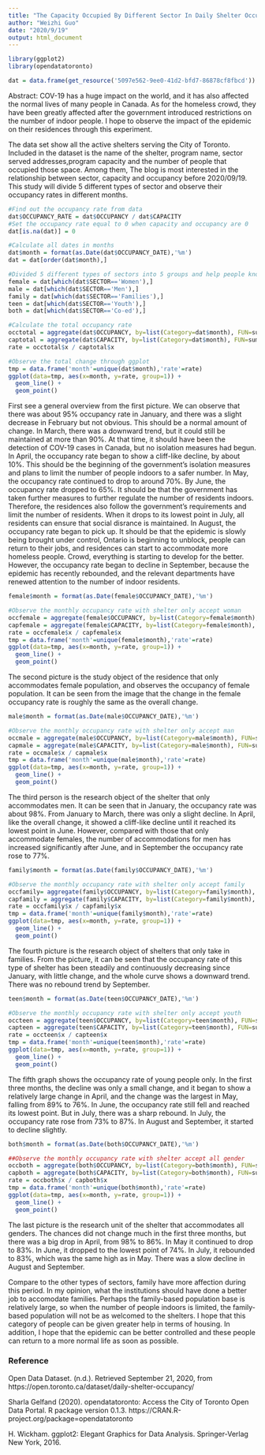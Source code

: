 ```yaml
---
title: "The Capacity Occupied By Different Sector In Daily Shelter Occupancy during COV-19"
author: "Weizhi Guo"
date: "2020/9/19"
output: html_document
---
```

```r
library(ggplot2)
library(opendatatoronto)
```

```r
dat = data.frame(get_resource('5097e562-9ee0-41d2-bfd7-86878cf8fbcd'))
```

Abstract: COV-19 has a huge impact on the world, and it has also affected the normal lives of many people in Canada. As for the homeless crowd, they have been greatly affected after the government introduced restrictions on the number of indoor people. I hope to observe the impact of the epidemic on their residences through this experiment.

The data set show all the active shelters serving the City of Toronto. Included in the dataset is the name of the shelter, program name, sector served addresses,program capacity and the number of people that occupied those space. Among them, The blog is most interested in the relationship between sector, capacity and occupancy before 2020/09/19. This study will divide 5 different types of sector and observe their occupancy rates in different months.

```r
#Find out the occupancy rate from data
dat$OCCUPANCY_RATE = dat$OCCUPANCY / dat$CAPACITY
#Set the occupancy rate equal to 0 when capacity and occupancy are 0
dat[is.na(dat)] = 0
```

```r
#Calculate all dates in months
dat$month = format(as.Date(dat$OCCUPANCY_DATE),'%m')
dat = dat[order(dat$month),]
```

```r
#Divided 5 different types of sectors into 5 groups and help people know the occupancy rate in different groups before 2020/09/19
female = dat[which(dat$SECTOR=='Women'),]
male = dat[which(dat$SECTOR=='Men'),]
family = dat[which(dat$SECTOR=='Families'),]
teen = dat[which(dat$SECTOR=='Youth'),]
both = dat[which(dat$SECTOR=='Co-ed'),]
```



```r
#Calculate the total occupancy rate
occtotal = aggregate(dat$OCCUPANCY, by=list(Category=dat$month), FUN=sum)
captotal = aggregate(dat$CAPACITY, by=list(Category=dat$month), FUN=sum)
rate = occtotal$x / captotal$x
```

```r
#Observe the total change through ggplot
tmp = data.frame('month'=unique(dat$month),'rate'=rate)
ggplot(data=tmp, aes(x=month, y=rate, group=1)) +
  geom_line() + 
  geom_point()
```

First see a general overview from the first picture. We can observe that there was about 95% occupancy rate in January, and there was a slight decrease in February but not obvious. This should be a normal amount of change. In March, there was a downward trend, but it could still be maintained at more than 90%. At that time, it should have been the detection of COV-19 cases in Canada, but no isolation measures had begun. In April, the occupancy rate began to show a cliff-like decline, by about 10%. This should be the beginning of the government's isolation measures and plans to limit the number of people indoors to a safer number. In May, the occupancy rate continued to drop to around 70%. By June, the occupancy rate dropped to 65%. It should be that the government has taken further measures to further regulate the number of residents indoors. Therefore, the residences also follow the government's requirements and limit the number of residents. When it drops to its lowest point in July, all residents can ensure that social disrance is maintained. In August, the occupancy rate began to pick up. It should be that the epidemic is slowly being brought under control, Ontario is beginning to unblock, people can return to their jobs, and residences can start to accommodate more homeless people. Crowd, everything is starting to develop for the better. However, the occupancy rate began to decline in September, because the epidemic has recently rebounded, and the relevant departments have renewed attention to the number of indoor residents.

```r
female$month = format(as.Date(female$OCCUPANCY_DATE),'%m')
```

```r
#Observe the monthly occupancy rate with shelter only accept woman
occfemale = aggregate(female$OCCUPANCY, by=list(Category=female$month), FUN=sum)
capfemale = aggregate(female$CAPACITY, by=list(Category=female$month), FUN=sum)
rate = occfemale$x / capfemale$x
tmp = data.frame('month'=unique(female$month),'rate'=rate)
ggplot(data=tmp, aes(x=month, y=rate, group=1)) +
  geom_line() + 
  geom_point()
```

The second picture is the study object of the residence that only accommodates female population, and observes the occupancy of female population. It can be seen from the image that the change in the female occupancy rate is roughly the same as the overall change.


```r
male$month = format(as.Date(male$OCCUPANCY_DATE),'%m')
```

```r
#Observe the monthly occupancy rate with shelter only accept man
occmale = aggregate(male$OCCUPANCY, by=list(Category=male$month), FUN=sum)
capmale = aggregate(male$CAPACITY, by=list(Category=male$month), FUN=sum)
rate = occmale$x / capmale$x
tmp = data.frame('month'=unique(male$month),'rate'=rate)
ggplot(data=tmp, aes(x=month, y=rate, group=1)) +
  geom_line() + 
  geom_point()
```

The third person is the research object of the shelter that only accommodates men. It can be seen that in January, the occupancy rate was about 98%. From January to March, there was only a slight decline. In April, like the overall change, it showed a cliff-like decline until it reached its lowest point in June. However, compared with those that only accommodate females, the number of accommodations for men has increased significantly after June, and in September the occupancy rate rose to 77%.



```r
family$month = format(as.Date(family$OCCUPANCY_DATE),'%m')
```


```r
#Observe the monthly occupancy rate with shelter only accept family
occfamily= aggregate(family$OCCUPANCY, by=list(Category=family$month), FUN=sum)
capfamily = aggregate(family$CAPACITY, by=list(Category=family$month), FUN=sum)
rate = occfamily$x / capfamily$x
tmp = data.frame('month'=unique(family$month),'rate'=rate)
ggplot(data=tmp, aes(x=month, y=rate, group=1)) +
  geom_line() + 
  geom_point()
```

The fourth picture is the research object of shelters that only take in families. From the picture, it can be seen that the occupancy rate of this type of shelter has been steadily and continuously decreasing since January, with little change, and the whole curve shows a downward trend. There was no rebound trend by September.


```r
teen$month = format(as.Date(teen$OCCUPANCY_DATE),'%m')
```


```r
#Observe the monthly occupancy rate with shelter only accept youth
occteen = aggregate(teen$OCCUPANCY, by=list(Category=teen$month), FUN=sum)
capteen = aggregate(teen$CAPACITY, by=list(Category=teen$month), FUN=sum)
rate = occteen$x / capteen$x
tmp = data.frame('month'=unique(teen$month),'rate'=rate)
ggplot(data=tmp, aes(x=month, y=rate, group=1)) +
  geom_line() + 
  geom_point()
```

The fifth graph shows the occupancy rate of young people only. In the first three months, the decline was only a small change, and it began to show a relatively large change in April, and the change was the largest in May, falling from 89% to 76%. In June, the occupancy rate still fell and reached its lowest point. But in July, there was a sharp rebound. In July, the occupancy rate rose from 73% to 87%. In August and September, it started to decline slightly.

```r
both$month = format(as.Date(both$OCCUPANCY_DATE),'%m')
```

```r
##Observe the monthly occupancy rate with shelter accept all gender
occboth = aggregate(both$OCCUPANCY, by=list(Category=both$month), FUN=sum)
capboth = aggregate(both$CAPACITY, by=list(Category=both$month), FUN=sum)
rate = occboth$x / capboth$x
tmp = data.frame('month'=unique(both$month),'rate'=rate)
ggplot(data=tmp, aes(x=month, y=rate, group=1)) +
  geom_line() + 
  geom_point()
```

The last picture is the research unit of the shelter that accommodates all genders. The chances did not change much in the first three months, but there was a big drop in April, from 98% to 86%. In May it continued to drop to 83%. In June, it dropped to the lowest point of 74%. In July, it rebounded to 83%, which was the same high as in May. There was a slow decline in August and September.

Compare to the other types of sectors, family have more affection during this period. In my opinion, what the institutions should have done a better job to accomodate families. Perhaps the family-based population base is relatively large, so when the number of people indoors is limited, the family-based population will not be as welcomed to the shelters. I hope that this category of people can be given greater help in terms of housing. In addition, I hope that the epidemic can be better controlled and these people can return to a more normal life as soon as possible.

### Reference
Open Data Dataset. (n.d.). Retrieved September 21, 2020, from https://open.toronto.ca/dataset/daily-shelter-occupancy/

  Sharla Gelfand (2020). opendatatoronto: Access the City of Toronto Open Data Portal. R package version
  0.1.3. https://CRAN.R-project.org/package=opendatatoronto
  
   H. Wickham. ggplot2: Elegant Graphics for Data Analysis. Springer-Verlag New York, 2016.
